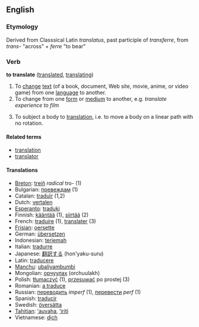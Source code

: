 ==English==

===Etymology===
Derived from Classsical Latin ''translatus'', past participle of ''transferre'', from ''trans-'' "across" + ''ferre'' "to bear"

===Verb===
'''to translate''' ([[translated]], [[translating]])

# To [[change]] [[text]] (of a book, document, Web site, movie, anime, or video game) from one [[language]] to another.
# To change from one [[form]] or [[medium]] to another, e.g. ''translate experience to film''
# {{physics}} To subject a body to [[translation]], i.e. to move a body on a linear path with no rotation.

====Related terms====
*[[translation]]
*[[translator]]

====Translations====
*[[Breton]]: [[treiñ]] ''radical'' tro- (1)
* Bulgarian: [[превеждам]] (1)
*Catalan: [[traduïr]] (1,2)
*Dutch: [[vertalen]]
*[[Esperanto]]: [[traduki]]
*Finnish: [[kääntää]] (1), [[siirtää]] (2)
*French: [[traduire]] (1), [[translater]] (3)
*[[Frisian]]: [[oersette]]
*German: [[übersetzen]]
*Indonesian: [[terjemah]]
*Italian: [[tradurre]]
*Japanese: [[翻訳する]] (hon'yaku-suru)
*Latin: [[traducere]]
*[[Manchu]]: [[ubaliyambumbi]]
*Mongolian: [[орчуулах]] (orchuulakh)
*Polish: [[tłumaczyć]] (1), [[przesuwać]] po prostej (3)
*Romanian: [[a traduce]]
*Russian: [[переводить]] ''imperf'' (1), [[перевести]] ''perf'' (1)
*Spanish: [[traducir]]
*Swedish: [[översätta]]
*[[Tahitian]]: [[ʻauvaha]], [[ʻiriti]]
*Vietnamese: [[dịch]]